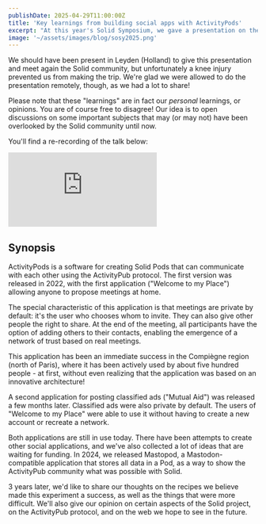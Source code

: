 ```yaml
---
publishDate: 2025-04-29T11:00:00Z
title: 'Key learnings from building social apps with ActivityPods'
excerpt: "At this year's Solid Symposium, we gave a presentation on the lessons we've learned from building and maintaining several ActivityPods applications since 2022. The result is 14 key learnings that we're glad to share with the Solid community."
image: '~/assets/images/blog/sosy2025.png'
---
```


We should have been present in Leyden (Holland) to give this presentation and meet again the Solid community, but unfortunately a knee injury prevented us from making the trip. We're glad we were allowed to do the presentation remotely, though, as we had a lot to share!

Please note that these "learnings" are in fact our *personal* learnings, or opinions. You are of course free to disagree! Our idea is to open discussions on some important subjects that may (or may not) have been overlooked by the Solid community until now.

You'll find a re-recording of the talk below:

<iframe class="video" sandbox="allow-same-origin allow-scripts allow-popups" src="https://peertube.virtual-assembly.org/videos/embed/4f31928e-e3bc-4bfe-9a2d-4f13f63448ef" frameborder="0" allowfullscreen></iframe>

## Synopsis

ActivityPods is a software for creating Solid Pods that can communicate with each other using the ActivityPub protocol. The first version was released in 2022, with the first application ("Welcome to my Place") allowing anyone to propose meetings at home.

The special characteristic of this application is that meetings are private by default: it's the user who chooses whom to invite. They can also give other people the right to share. At the end of the meeting, all participants have the option of adding others to their contacts, enabling the emergence of a network of trust based on real meetings.

This application has been an immediate success in the Compiègne region (north of Paris), where it has been actively used by about five hundred people - at first, without even realizing that the application was based on an innovative architecture!

A second application for posting classified ads ("Mutual Aid") was released a few months later. Classified ads were also private by default. The users of "Welcome to my Place" were able to use it without having to create a new account or recreate a network.

Both applications are still in use today. There have been attempts to create other social applications, and we've also collected a lot of ideas that are waiting for funding. In 2024, we released Mastopod, a Mastodon-compatible application that stores all data in a Pod, as a way to show the ActivityPub community what was possible with Solid.

3 years later, we'd like to share our thoughts on the recipes we believe made this experiment a success, as well as the things that were more difficult. We'll also give our opinion on certain aspects of the Solid project, on the ActivityPub protocol, and on the web we hope to see in the future.
